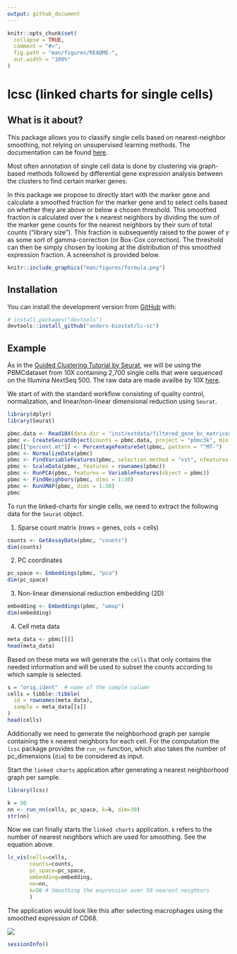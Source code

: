 ```yaml
---
output: github_document
---
```


<!-- README.md is generated from README.Rmd. Please edit that file -->

```r
knitr::opts_chunk$set(
  collapse = TRUE,
  comment = "#>",
  fig.path = "man/figures/README-",
  out.width = "100%"
)
```

# lcsc (linked charts for single cells)

<!-- badges: start -->
<!-- badges: end -->

## What is it about?

This package allows you to classify single cells based on nearest-neighbor smoothing, 
not relying on unsupervised learning methods. The documentation can be found [here](https://anders-biostat.github.io/lcsc/index.html).

Most often annotation of single cell data is done by clustering via graph-based methods followed by differential gene expression analysis between the clusters to find certain marker genes.

In this package we propose to directly start with the marker gene and calculate a smoothed fraction for the marker gene and to select cells based on whether they are above or below a chosen threshold. This smoothed fraction is calculated over the `k` nearest neighbors by dividing the sum of the marker gene counts for the nearest neighbors by their sum of total counts ("library size"). This fraction is subsequently raised to the power of $\gamma$ as some sort of gamma-correction (or Box-Cox correction). The threshold can then be simply chosen by looking at the distribution of this smoothed expression fraction. A screenshot is provided below.

```r
knitr::include_graphics("man/figures/formula.png")
```

## Installation

You can install the development version from [GitHub](https://github.com/) with:

``` r
# install.packages("devtools")
devtools::install_github("anders-biostat/lc-sc")
```

## Example

As in the [Guided Clustering Tutorial by Seurat](https://satijalab.org/seurat/articles/pbmc3k_tutorial.html), we will be using the PBMCdataset from 10X containing 2,700 single cells that were sequenced on the Illumina NextSeq 500. The raw data are made availbe by 10X [here](https://cf.10xgenomics.com/samples/cell/pbmc3k/pbmc3k_filtered_gene_bc_matrices.tar.gz).

We start of with the standard workflow consisting of quality control, normalization, and
linear/non-linear dimensional reduction using `Seurat`.

```r
library(dplyr)
library(Seurat)

pbmc.data <- Read10X(data.dir = "inst/extdata/filtered_gene_bc_matrices/hg19/")
pbmc <- CreateSeuratObject(counts = pbmc.data, project = "pbmc3k", min.cells = 3, min.features = 200)
pbmc[["percent.mt"]] <- PercentageFeatureSet(pbmc, pattern = "^MT-")
pbmc <- NormalizeData(pbmc)
pbmc <- FindVariableFeatures(pbmc, selection.method = "vst", nfeatures = 2000)
pbmc <- ScaleData(pbmc, features = rownames(pbmc))
pbmc <- RunPCA(pbmc, features = VariableFeatures(object = pbmc))
pbmc <- FindNeighbors(pbmc, dims = 1:30)
pbmc <- RunUMAP(pbmc, dims = 1:30)
pbmc
```

To run the linked-charts for single cells, we need to extract the following data for the `Seurat` object.

1. Sparse count matrix (rows = genes, cols = cells)

```r
counts <- GetAssayData(pbmc, "counts")
dim(counts)
```

2. PC coordinates

```r
pc_space <- Embeddings(pbmc, "pca")
dim(pc_space)
```


3. Non-linear dimensional reduction embedding (2D)

```r
embedding <- Embeddings(pbmc, "umap")
dim(embedding)
```


4. Cell meta data

```r
meta_data <- pbmc[[]]
head(meta_data)
```

Based on these meta we will generate the `cells` that only contains the needed information and will be used to subset the counts according to which sample is selected.

```r
s = "orig.ident"  # name of the sample column
cells = tibble::tibble(
  id = rownames(meta_data),
  sample = meta_data[[s]]
)
head(cells)
```

Additionally we need to generate the neighborhood graph per sample containing the `k` nearest neighbors for each cell. For the computation the `lcsc` package provides the `run_nn` function, which also takes the number of pc_dimensions (`dim`) to be considered as input.

Start the `linked charts` application after generating a nearest neighborhood graph per sample.

```r
library(lcsc)

k = 50
nn <- run_nn(cells, pc_space, k=k, dim=30)
str(nn)
```

Now we can finally starts the `linked charts` application. `k` refers to the number of
nearest neighbors which are used for smoothing. See the equation above.

```r
lc_vis(cells=cells,
       counts=counts,
       pc_space=pc_space,
       embedding=embedding,
       nn=nn,
       k=50 # Smoothing the expression over 50 nearest neighbors
       )
```


The application would look like this after selecting macrophages using the smoothed expression of CD68.

![](man/figures/pbmc_lcsc_application.png)

```r
sessionInfo()
```

